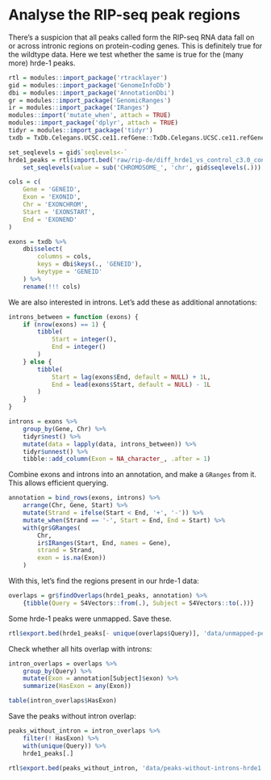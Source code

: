 # Analyse the RIP-seq peak regions

There’s a suspicion that all peaks called form the RIP-seq RNA data fall on or
across intronic regions on protein-coding genes. This is definitely true for
the wildtype data. Here we test whether the same is true for the (many more)
hrde-1 peaks.

```r
rtl = modules::import_package('rtracklayer')
gid = modules::import_package('GenomeInfoDb') 
dbi = modules::import_package('AnnotationDbi')
gr = modules::import_package('GenomicRanges')
ir = modules::import_package('IRanges')
modules::import('mutate_when', attach = TRUE)
modules::import_package('dplyr', attach = TRUE)
tidyr = modules::import_package('tidyr')
txdb = TxDb.Celegans.UCSC.ce11.refGene::TxDb.Celegans.UCSC.ce11.refGene
```

```r
set_seqlevels = gid$`seqlevels<-`
hrde1_peaks = rtl$import.bed('raw/rip-de/diff_hrde1_vs_control_c3.0_cond1.bed') %>%
    set_seqlevels(value = sub('CHROMOSOME_', 'chr', gid$seqlevels(.)))
```

```r
cols = c(
    Gene = 'GENEID',
    Exon = 'EXONID',
    Chr = 'EXONCHROM',
    Start = 'EXONSTART',
    End = 'EXONEND'
)

exons = txdb %>%
    dbi$select(
        columns = cols,
        keys = dbi$keys(., 'GENEID'),
        keytype = 'GENEID'
    ) %>%
    rename(!!! cols)
```

We are also interested in introns. Let’s add these as additional annotations:

```r
introns_between = function (exons) {
    if (nrow(exons) == 1) {
        tibble(
            Start = integer(),
            End = integer()
        )
    } else {
        tibble(
            Start = lag(exons$End, default = NULL) + 1L,
            End = lead(exons$Start, default = NULL) - 1L
        )
    }
}

introns = exons %>%
    group_by(Gene, Chr) %>%
    tidyr$nest() %>%
    mutate(data = lapply(data, introns_between)) %>%
    tidyr$unnest() %>%
    tibble::add_column(Exon = NA_character_, .after = 1)
```

Combine exons and introns into an annotation, and make a `GRanges` from it. This
allows efficient querying.

```r
annotation = bind_rows(exons, introns) %>%
    arrange(Chr, Gene, Start) %>%
    mutate(Strand = ifelse(Start < End, '+', '-')) %>%
    mutate_when(Strand == '-', Start = End, End = Start) %>%
    with(gr$GRanges(
        Chr,
        ir$IRanges(Start, End, names = Gene),
        strand = Strand,
        exon = is.na(Exon))
    )
```

With this, let’s find the regions present in our hrde-1 data:

```r
overlaps = gr$findOverlaps(hrde1_peaks, annotation) %>%
    {tibble(Query = S4Vectors::from(.), Subject = S4Vectors::to(.))}
```

Some hrde-1 peaks were unmapped. Save these.

```r
rtl$export.bed(hrde1_peaks[- unique(overlaps$Query)], 'data/unmapped-peaks-hrde1.bed')
```

Check whether all hits overlap with introns:

```r
intron_overlaps = overlaps %>%
    group_by(Query) %>%
    mutate(Exon = annotation[Subject]$exon) %>%
    summarize(HasExon = any(Exon))

table(intron_overlaps$HasExon)
```

Save the peaks without intron overlap:

```r
peaks_without_intron = intron_overlaps %>%
    filter(! HasExon) %>%
    with(unique(Query)) %>%
    hrde1_peaks[.]

rtl$export.bed(peaks_without_intron, 'data/peaks-without-introns-hrde1.bed')
```
